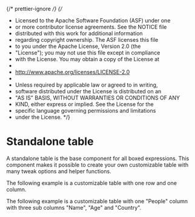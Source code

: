{/* prettier-ignore */}
{/*

- Licensed to the Apache Software Foundation (ASF) under one
- or more contributor license agreements. See the NOTICE file
- distributed with this work for additional information
- regarding copyright ownership. The ASF licenses this file
- to you under the Apache License, Version 2.0 (the
- "License"); you may not use this file except in compliance
- with the License. You may obtain a copy of the License at
-
- http://www.apache.org/licenses/LICENSE-2.0
-
- Unless required by applicable law or agreed to in writing,
- software distributed under the License is distributed on an
- "AS IS" BASIS, WITHOUT WARRANTIES OR CONDITIONS OF ANY
- KIND, either express or implied. See the License for the
- specific language governing permissions and limitations
- under the License.
  \*/}


<Meta title="MDX/Standalone Table" of={StandaloneTable} />

# Standalone table

A standalone table is the base component for all boxed expressions. This component
makes it possible to create your own customizable table with many tweak options and helper functions.

The following example is a customizable table with one row and one column.

<Story of={StandaloneTable.Base} />

The following example is a customizable table with one "People" column with three sub columns
"Name", "Age" and "Country".

<Story of={StandaloneTable.People} />
